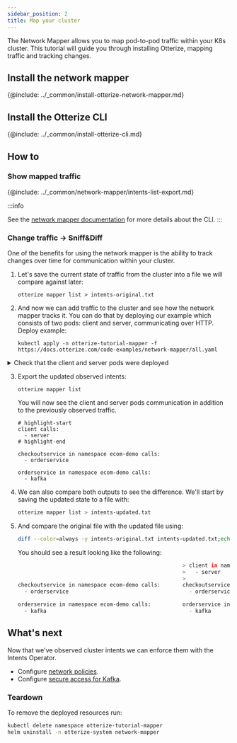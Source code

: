 ```yaml
---
sidebar_position: 2
title: Map your cluster
---
```


The Network Mapper allows you to map pod-to-pod traffic within your K8s cluster. This tutorial will guide you
through installing Otterize, mapping traffic and tracking changes.

## Install the network mapper

{@include: ../_common/install-otterize-network-mapper.md}

## Install the Otterize CLI

{@include: ../_common/install-otterize-cli.md}

## How to

### Show mapped traffic

{@include: ../_common/network-mapper/intents-list-export.md}

:::info
<!-- FIXME -->
See the [network mapper documentation](/components/network-mapper/readme) for more details about the CLI.
:::

### Change traffic -> Sniff&Diff

One of the benefits for using the network mapper is the ability to track changes over time for communication within your
cluster.

1. Let's save the current state of traffic from the cluster into a file we will compare against later:
   ```shell
   otterize mapper list > intents-original.txt
   ```

2. And now we can add traffic to the cluster and see how the network mapper tracks it. You can do that by deploying our
   example
   which consists of two pods: client and server, communicating over HTTP. Deploy example:
   ```shell
   kubectl apply -n otterize-tutorial-mapper -f https://docs.otterize.com/code-examples/network-mapper/all.yaml
   ```

<details>
<summary>Check that the client and server pods were deployed</summary>

```bash
kubectl get pods -n otterize-tutorial-mapper
```
You should see
```
NAME                      READY   STATUS    RESTARTS   AGE
client-756f7677f8-d6qdq   1/1     Running   0          45s
server-6698c58cbc-ssxvx   1/1     Running   0          45s
```
</details>

3. Export the updated observed intents:
   ```shell
   otterize mapper list
   ```
   You will now see the client and server pods communication in addition
   to the previously observed traffic.
   ```shell
   # highlight-start
   client calls:
     - server
   # highlight-end
   
   checkoutservice in namespace ecom-demo calls:
     - orderservice
   
   orderservice in namespace ecom-demo calls:
     - kafka
   ```
5. We can also compare both outputs to see the difference. We'll start by saving the updated state to a file with:
   ```bash
   otterize mapper list > intents-updated.txt
   ```
6. And compare the original file with the updated file using:
   ```bash
   diff --color=always -y intents-original.txt intents-updated.txt;echo
   ```
   You should see a result looking like the following:
   ```bash
                                                       > client in namespace otterize-tutorial-mapper calls:
                                                       >   - server
                                                       >
   checkoutservice in namespace ecom-demo calls:       checkoutservice in namespace ecom-demo calls:
     - orderservice                                      - orderservice

   orderservice in namespace ecom-demo calls:          orderservice in namespace ecom-demo calls:
     - kafka                                             - kafka
      ```

## What's next

Now that we've observed cluster intents we can enforce them with the Intents Operator.

- Configure [network policies](/quick-tutorials/k8s-network-policies).
- Configure [secure access for Kafka](/quick-tutorials/kafka-mtls).

### Teardown

To remove the deployed resources run:

```bash
kubectl delete namespace otterize-tutorial-mapper
helm uninstall -n otterize-system network-mapper
```
